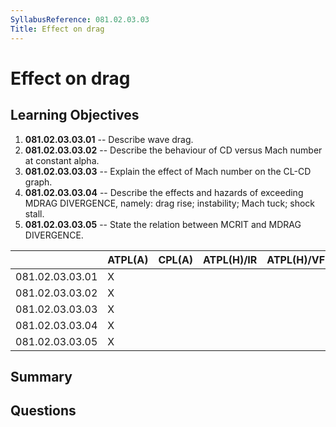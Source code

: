 ```yaml
---
SyllabusReference: 081.02.03.03
Title: Effect on drag
---
```


# Effect on drag

## Learning Objectives

1.  **081.02.03.03.01** -- Describe wave drag.
2.  **081.02.03.03.02** -- Describe the behaviour of CD versus Mach number at
    constant alpha.
3.  **081.02.03.03.03** -- Explain the effect of Mach number on the CL-CD graph.
4.  **081.02.03.03.04** -- Describe the effects and hazards of exceeding MDRAG
    DIVERGENCE, namely: drag rise; instability; Mach tuck; shock stall.
5.  **081.02.03.03.05** -- State the relation between MCRIT and MDRAG DIVERGENCE.

|                 | ATPL(A) | CPL(A) | ATPL(H)/IR | ATPL(H)/VFR | CPL(H) | IR | CBIR(A) |
| --------------- | ------- | ------ | ---------- | ----------- | ------ | -- | ------- |
| 081.02.03.03.01 | X       |        |            |             |        |    |         |
| 081.02.03.03.02 | X       |        |            |             |        |    |         |
| 081.02.03.03.03 | X       |        |            |             |        |    |         |
| 081.02.03.03.04 | X       |        |            |             |        |    |         |
| 081.02.03.03.05 | X       |        |            |             |        |    |         |

## Summary

## Questions
